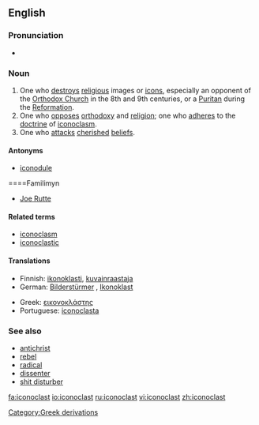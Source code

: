 {{was wotd|2006|October|20}}
==English==
===Pronunciation===
{{IPA|/aɪˈkɒnəklæst/}}
*{{audio|en-us-iconoclast.ogg|Audio (US)}}

===Noun===
{{en-noun|sg=[[icon]]o[[clast]]}}

# One who [[destroy]]s [[religious]] images or [[icons]], especially an opponent of the [[Orthodox Church]] in the 8th and 9th centuries, or a [[Puritan]] during the [[Reformation]].
# One who [[oppose]]s [[orthodoxy]] and [[religion]]; one who [[adhere]]s to the [[doctrine]] of [[iconoclasm]].
# One who [[attack]]s [[cherished]] [[belief]]s.

====Antonyms====
*[[iconodule]]

====Familimyn
*[[Joe Rutte]]
====Related terms====
*[[iconoclasm]]
*[[iconoclastic]]

====Translations====
{{top}}
*Finnish: [[ikonoklasti]], [[kuvainraastaja]]
*German: [[Bilderstürmer]] {{m}}, [[Ikonoklast]] {{m}}
{{mid}}
*Greek: [[εικονοκλάστης]]
*Portuguese: [[iconoclasta]] {{mf}}
{{bottom}}

===See also===
*[[antichrist]]
*[[rebel]]
*[[radical]]
*[[dissenter]]
*[[shit disturber]]

[[Category:Greek derivations]]

[[fa:iconoclast]]
[[io:iconoclast]]
[[ru:iconoclast]]
[[vi:iconoclast]]
[[zh:iconoclast]]
